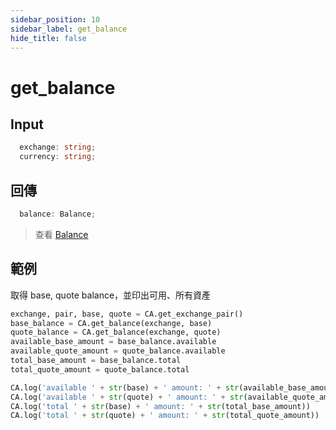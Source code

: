 ```yaml
---
sidebar_position: 10
sidebar_label: get_balance
hide_title: false
---
```



# get_balance

## Input

```typescript
  exchange: string;
  currency: string;
```

## 回傳

```typescript
  balance: Balance;
```
> 查看 [Balance](/docs/documentation/python/ca-objects/balance)


## 範例

取得 base, quote balance，並印出可用、所有資產

```python
exchange, pair, base, quote = CA.get_exchange_pair()
base_balance = CA.get_balance(exchange, base)
quote_balance = CA.get_balance(exchange, quote)
available_base_amount = base_balance.available
available_quote_amount = quote_balance.available
total_base_amount = base_balance.total
total_quote_amount = quote_balance.total

CA.log('available ' + str(base) + ' amount: ' + str(available_base_amount))
CA.log('available ' + str(quote) + ' amount: ' + str(available_quote_amount))
CA.log('total ' + str(base) + ' amount: ' + str(total_base_amount))
CA.log('total ' + str(quote) + ' amount: ' + str(total_quote_amount))
```
